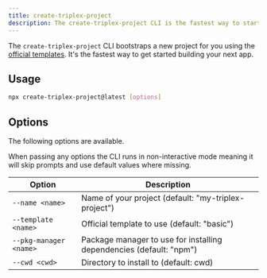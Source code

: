 ```yaml
---
title: create-triplex-project
description: The create-triplex-project CLI is the fastest way to start building your next app.
---
```


The `create-triplex-project` CLI bootstraps a new project for you using the [official templates](/docs/get-started/starting-a-project/create-from-template). It's the fastest way to get started building your next app.

## Usage

```bash filename="Terminal"
npx create-triplex-project@latest [options]
```

## Options

The following options are available.

When passing any options the CLI runs in non-interactive mode meaning it will skip prompts and use default values where missing.

| Option | Description |
| --- | --- |
| `--name <name>` | Name of your project (default: "my-triplex-project") |
| `--template <name>` | Official template to use (default: "basic") |
| `--pkg-manager <name>` | Package manager to use for installing dependencies (default: "npm") |
| `--cwd <cwd>` | Directory to install to (default: cwd) |
